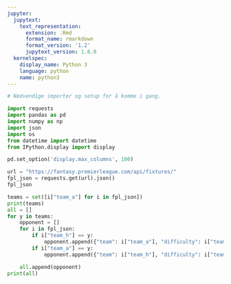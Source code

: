 ```yaml
---
jupyter:
  jupytext:
    text_representation:
      extension: .Rmd
      format_name: rmarkdown
      format_version: '1.2'
      jupytext_version: 1.6.0
  kernelspec:
    display_name: Python 3
    language: python
    name: python3
---
```


```python
# Nødvendige importer og setup for å komme i gang.

import requests
import pandas as pd
import numpy as np
import json
import os
from datetime import datetime
from IPython.display import display

pd.set_option('display.max_columns', 100)

```

```python
url = "https://fantasy.premierleague.com/api/fixtures/"
fpl_json = requests.get(url).json()
fpl_json


```

```python
teams = set([i["team_a"] for i in fpl_json])
print(teams)
all = []
for y in teams:
    opponent = []
    for i in fpl_json:
        if i["team_h"] == y:
            opponent.append({"team": i["team_a"], "difficulty": i["team_a_difficulty"], "venue": "a"} )
        if i["team_a"] == y:
            opponent.append({"team": i["team_h"], "difficulty": i["team_h_difficulty"], "venue": "h"})

    all.append(opponent)
print(all)
```

```python

```
